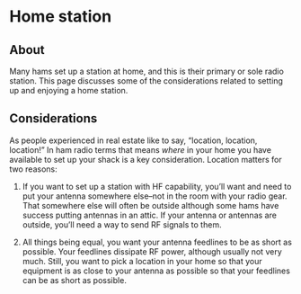 # Home station

## About

Many hams set up a station at home, and this is their primary or sole radio station.
This page discusses some of the considerations related to setting up and enjoying a home station.

## Considerations

As people experienced in real estate like to say, "location, location, location!"
In ham radio terms that means *where* in your home you have available to set up your shack is a key consideration.
Location matters for two reasons:

1. If you want to set up a station with HF capability, you'll want and need to put your antenna somewhere else--not in the room with your radio gear.
That somewhere else will often be outside although some hams have success putting   antennas in an attic.
If your antenna or antennas are outside, you'll need a way to send RF signals to them.

2. All things being equal, you want your antenna feedlines to be as short as possible. Your feedlines dissipate RF power, although usually not very much. Still, you want to pick a location in your home so that your equipment is as close to your antenna as possible so that your feedlines can be as short as possible.

